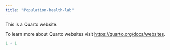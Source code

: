 ```yaml
---
title: "Population-health-lab"
---
```


This is a Quarto website.

To learn more about Quarto websites visit <https://quarto.org/docs/websites>.

```r
1 + 1
```
